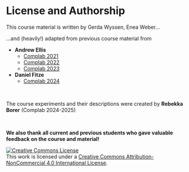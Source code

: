 # License and Authorship {.unnumbered}

This course material is written by Gerda Wyssen, Enea Weber...

...and (heavily!) adapted from previous course material from

- __Andrew Ellis__
    - [Complab 2021](https://kogpsy.github.io/neuroscicomplab/)    
    - [Complab 2022](https://kogpsy.github.io/neuroscicomplabFS22/)
    - [Complab 2023](https://kogpsy.github.io/neuroscicomplabFS23/)
    
- __Daniel Fitze__
    - [Complab 2024](https://kogpsy.github.io/neuroscicomplabFS24/)

<br>

The course experiments and their descriptions were created by __Rebekka Borer__ (Complab 2024-2025)

<br>

__We also thank all current and previous students who gave valuable feedback on the course and material!__

<a rel="license" href="http://creativecommons.org/licenses/by-nc/4.0/"><img alt="Creative Commons License" style="border-width:0" src="https://i.creativecommons.org/l/by-nc/4.0/88x31.png" /></a><br />This work is licensed under a <a rel="license" href="http://creativecommons.org/licenses/by-nc/4.0/">Creative Commons Attribution-NonCommercial 4.0 International License</a>.
